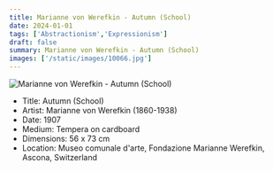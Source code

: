 ```yaml
---
title: Marianne von Werefkin - Autumn (School)
date: 2024-01-01
tags: ['Abstractionism','Expressionism']
draft: false
summary: Marianne von Werefkin - Autumn (School)
images: ['/static/images/10066.jpg']
---
```


![Marianne von Werefkin - Autumn (School)](/static/images/10066.jpg)

* Title: Autumn (School)
* Artist: Marianne von Werefkin (1860-1938)
* Date: 1907
* Medium: Tempera on cardboard
* Dimensions: 56 x 73 cm
* Location: Museo comunale d'arte, Fondazione Marianne Werefkin, Ascona, Switzerland


